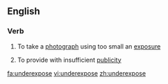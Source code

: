 ==English==

===Verb===
{{en-verb|underexpos|ing}}

#{{photography}} To take a [[photograph]] using too small an [[exposure]]
# To provide with insufficient [[publicity]]

[[fa:underexpose]]
[[vi:underexpose]]
[[zh:underexpose]]